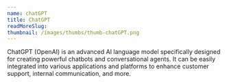 ```yaml
---
name: chatGPT
title: ChatGPT
readMoreSlug:
thumbnail: /images/thumbs/thumb-chatGPT.png
---
```


ChatGPT (OpenAI) is an advanced AI language model specifically designed for creating powerful chatbots and conversational agents. It can be easily integrated into various applications and platforms to enhance customer support, internal communication, and more.
